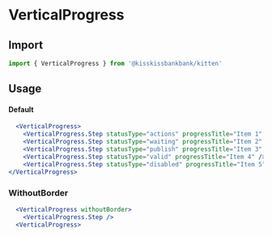 
<Meta title="Organisms/VerticalProgress" component={VerticalProgress} />

# VerticalProgress

## Import

```jsx
import { VerticalProgress } from '@kisskissbankbank/kitten'
```

## Usage

<Canvas>
  <Story name="VerticalProgress" story={stories.Default} />
</Canvas>

#### Default

```jsx
  <VerticalProgress>
    <VerticalProgress.Step statusType="actions" progressTitle="Item 1" />
    <VerticalProgress.Step statusType="waiting" progressTitle="Item 2" />
    <VerticalProgress.Step statusType="publish" progressTitle="Item 3" />
    <VerticalProgress.Step statusType="valid" progressTitle="Item 4" />
    <VerticalProgress.Step statusType="disabled" progressTitle="Item 5" />
</VerticalProgress>
```

### WithoutBorder

```jsx
  <VerticalProgress withoutBorder>
    <VerticalProgress.Step />
  <VerticalProgress>
```
